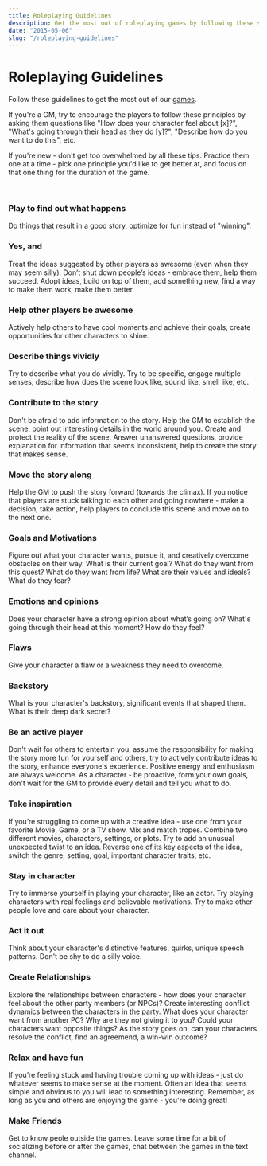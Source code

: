 ```yaml
---
title: Roleplaying Guidelines
description: Get the most out of roleplaying games by following these simple tips.
date: "2015-05-06"
slug: "/roleplaying-guidelines"
---
```


# Roleplaying Guidelines

Follow these guidelines to get the most out of our [games](/story-games). 

If you're a GM, try to encourage the players to follow these principles by asking them questions like "How does your character feel about [x]?", "What's going through their head as they do [y]?", "Describe how do you want to do this", etc.

<!-- , "What interesting detail does your character notice about this location?", or, during the long journey, ask "What happened during your journey?" -->

If you're new - don't get too overwhelmed by all these tips. Practice them one at a time - pick one principle you'd like to get better at, and focus on that one thing for the duration of the game.

<br/>

<div className="columns"> 
<div className="col">


### Play to find out what happens
Do things that result in a good story, optimize for fun instead of "winning".

### Yes, and
Treat the ideas suggested by other players as awesome (even when they may seem silly). Don’t shut down people’s ideas - embrace them, help them succeed. Adopt ideas, build on top of them, add something new, find a way to make them work, make them better. 

<!-- go with it, encourage it -->

### Help other players be awesome
Actively help others to have cool moments and achieve their goals, create opportunities for other characters to shine.

### Describe things vividly
Try to describe what you do vividly. Try to be specific, engage multiple senses, describe how does the scene look like, sound like, smell like, etc.

<!-- Be specific. "I break the door" vs "I swing my warhammer and smash the door into pieces". -->

### Contribute to the story
Don't be afraid to add information to the story. Help the GM to establish the scene, point out interesting details in the world around you. Create and protect the reality of the scene. Answer unanswered questions, provide explanation for information that seems inconsistent, help to create the story that makes sense. 

<!-- justify inconsistencies,  -->

### Move the story along
Help the GM to push the story forward (towards the climax). If you notice that players are stuck talking to each other and going nowhere - make a decision, take action, help players to conclude this scene and move on to the next one.

### Goals and Motivations
Figure out what your character wants, pursue it, and creatively overcome obstacles on their way. What is their current goal? What do they want from this quest? What do they want from life?  What are their values and ideals? What do they fear? 

<!-- What does your character want?  -->

### Emotions and opinions
Does your character have a strong opinion about what’s going on? What's going through their head at this moment? How do they feel?

### Flaws
Give your character a flaw or a weakness they need to overcome.

### Backstory
What is your character's backstory, significant events that shaped them. What is their deep dark secret?

</div>
<div className="col">

### Be an active player
Don't wait for others to entertain you, assume the responsibility for making the story more fun for yourself and others, try to actively contribute ideas to the story, enhance everyone's experience. Positive energy and enthusiasm are always welcome. As a character - be proactive, form your own goals, don't wait for the GM to provide every detail and tell you what to do.

### Take inspiration
If you’re struggling to come up with a creative idea - use one from your favorite Movie, Game, or a TV show. Mix and match tropes. Combine two different movies, characters, settings, or plots. Try to add an unusual unexpected twist to an idea. Reverse one of its key aspects of the idea, switch the genre, setting, goal, important character traits, etc.

### Stay in character
Try to immerse yourself in playing your character, like an actor. Try playing characters with real feelings and believable motivations. Try to make other people love and care about your character.

### Act it out
Think about your character's distinctive features, quirks, unique speech patterns. Don't be shy to do a silly voice.

### Create Relationships
Explore the relationships between characters - how does your character feel about the other party members (or NPCs)? Create interesting conflict dynamics between the characters in the party. What does your character want from another PC? Why are they not giving it to you? Could your characters want opposite things? As the story goes on, can your characters resolve the conflict, find an agreemend, a win-win outcome?

<!--  (respect, mentorship) -->

<!--   - your character needs something from someone and they're not giving it to you. -->

### Relax and have fun
If you’re feeling stuck and having trouble coming up with ideas - just do whatever seems to make sense at the moment. Often an idea that seems simple and obvious to you will lead to something interesting. Remember, as long as you and others are enjoying the game - you're doing great!

### Make Friends
Get to know peole outside the games. Leave some time for a bit of socializing before or after the games, chat between the games in the text channel.

</div>
</div>

<!-- 

# Improvisation Tips for the GM

<br/>

<div className="columns"> 
<div className="col">

### Prep things that are hard to improvise
Before the game begins, make sure you have prepared everything that's hard to improvise, but no more.

</div>
<div className="col">



</div>
</div>

 -->
